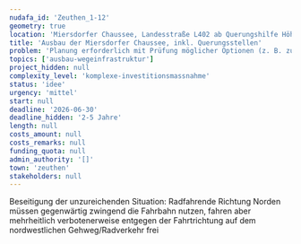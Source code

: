 ```yaml
---
nudafa_id: 'Zeuthen_1-12'
geometry: true
location: 'Miersdorfer Chaussee, Landesstraße L402 ab Querungshilfe Höhe Birkenalle im Süden bis Kreuzung Forstweg im Norden'
title: 'Ausbau der Miersdorfer Chaussee, inkl. Querungsstellen'
problem: 'Planung erforderlich mit Prüfung möglicher Optionen (z. B. zusätzlicher Radweg auf der südöstlichen Straßenseite); Abstimmung mit LS Bbg. (Straßenbaulastträger) erforderlich'
topics: ['ausbau-wegeinfrastruktur']
project_hidden: null
complexity_level: 'komplexe-investitionsmassnahme'
status: 'idee'
urgency: 'mittel'
start: null
deadline: '2026-06-30'
deadline_hidden: '2-5 Jahre'
length: null
costs_amount: null
costs_remarks: null
funding_quota: null
admin_authority: '[]'
town: 'zeuthen'
stakeholders: null
---
```


Beseitigung der unzureichenden Situation: Radfahrende Richtung Norden müssen gegenwärtig zwingend die Fahrbahn nutzen, fahren aber mehrheitlich verbotenerweise entgegen der Fahrtrichtung auf dem nordwestlichen Gehweg/Radverkehr frei

